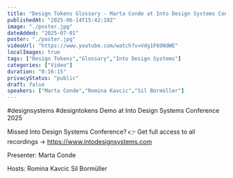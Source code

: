 ```yaml
---
title: "Design Tokens Glossary - Marta Conde at Into Design Systems Conference"
publishedAt: "2025-06-14T15:42:19Z"
image: "./poster.jpg"
dateAdded: "2025-07-01"
poster: "./poster.jpg"
videoUrl: "https://www.youtube.com/watch?v=Vdg1F69NdWE"
localImages: true
tags: ["Design Tokens","Glossary","Into Design Systems"]
categories: ["Video"]
duration: "0:16:15"
privacyStatus: "public"
draft: false
speakers: ["Marta Conde","Romina Kavcic","Sil Bormüller"]
---
```

#designsystems #designtokens
Demo at Into Design Systems Conference 2025 

Missed Into Design Systems Conference?
👉 Get full access to all recordings → https://www.intodesignsystems.com


Presenter:
Marta Conde

Hosts:
Romina Kavcic
Sil Bormüller
